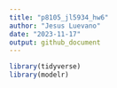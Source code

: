 ```yaml
---
title: "p8105_jl5934_hw6"
author: "Jesus Luevano"
date: "2023-11-17"
output: github_document
---
```


```r
library(tidyverse)
library(modelr)
```

